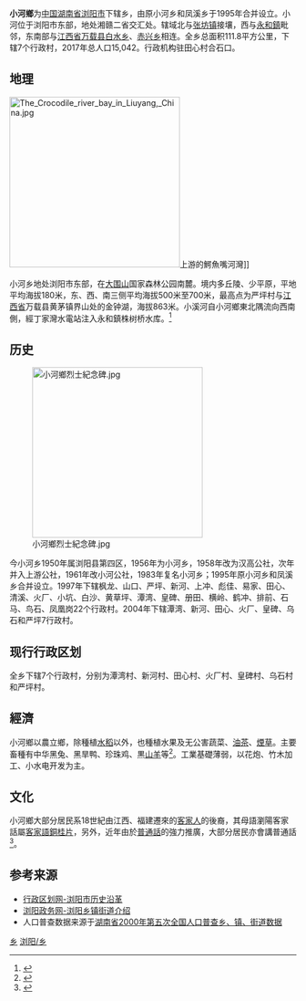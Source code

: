 {{中国乡级行政区
|景观照片文件名 = Huang_Wumei_shrine_in_Liuyang.jpg
|景观照片描述 = 小河鄉黄五美祠
|汉语拼音 = xiǎohé xiāng
|其他语言 = 
|其他语言名称 = 
|旧称 = 
|地名出处 = 
|位置图文件名 = 
|位置图描述 = 
|自定义图片= 
|建置时间 = 
|政府驻地 = 田心社区
|毗邻 = 
|总面积 = 110平方公里
|总人口 = 15,042人
|总人口年份 = 2017
|户籍人口 = 
|户籍人口年份 = 
|常住人口 = 
|常住人口年份 = 
|人口密度 = 
|GDP = 
|GDP年份 = 
|邮政编码 = 
|电话区号 = 731
|官方网站 = 
|网站名称 = 
|43/01/81/201/000}}
'''小河鄉'''为[[中华人民共和国|中国]][[湖南省|湖南省]][[浏阳市|浏阳市]]下辖乡，由原小河乡和凤溪乡于1995年合并设立。小河位于浏阳市东部，地处湘赣二省交汇处。辖域北与[[张坊镇_(浏阳市)|张坊镇]]接壤，西与[[永和镇_(浏阳市)|永和鎮]]毗邻，东南部与[[江西省|江西省]][[万载县|万载县]][[白水乡_(万载县)|白水乡]]、[[赤兴乡|赤兴乡]]相连。全乡总面积111.8平方公里，下辖7个行政村，2017年总人口15,042。行政机构驻田心村合石口。

==地理==

[[File:The_Crocodile_river_bay_in_Liuyang,_China.jpg|299x299px]]上游的鰐魚嘴河灣]]

小河乡地处浏阳市东部，在[[大围山_(湖南省)|大围山]]国家森林公园南麓。境内多丘陵、少平原，平地平均海拔180米，东、西、南三侧平均海拔500米至700米，最高点为严坪村与[[江西省|江西省]]万载县黄茅镇界山处的金钟湖，海拔863米。小溪河自小河鄉東北隅流向西南側，經丁家灣水電站注入永和鎮株树桥水库。<ref>{{cite web |title=长沙市株树桥水库饮用水水源保护条例 |url=https://www.chinacourt.org/law/detail/2005/12/id/108824.shtml |website=中国法院网 |accessdate=2005-12-12}}</ref>

==历史==

[[File:小河鄉烈士紀念碑.jpg|299x299px]]

今小河乡1950年属浏阳县第四区，1956年为小河乡，1958年改为汉高公社，次年并入上游公社，1961年改小河公社，1983年复名小河乡；1995年原小河乡和凤溪乡合并设立。1997年下辖枫龙、山口、严坪、新河、上冲、彪佳、易家、田心、清溪、火厂、小坑、白沙、黄草坪、潭湾、皇碑、册田、横岭、鹤冲、排前、石马、鸟石、凤凰岗22个行政村。2004年下辖潭湾、新河、田心、火厂、皇碑、乌石和严坪7行政村。

==现行行政区划==
全乡下辖7个行政村，分别为潭湾村、新河村、田心村、火厂村、皇碑村、乌石村和严坪村。

==經濟==
小河鄉以農立鄉，除種植[[水稻|水稻]]以外，也種植水果及无公害蔬菜、[[油茶|油茶]]、[[煙草|煙草]]。主要畜種有中华黑兔、黑旱鸭、珍珠鸡、黒[[山羊|山羊]]等<ref>{{Cite news|url=http://www.lyrb.com.cn/html/news/2009/9/099291613166380.html|title=小河乡：生态立乡，产业兴乡，项目强乡|publisher=瀏陽日報|date=2009-09-09}}</ref>。工業基礎薄弱，以花炮、竹木加工、小水电开发为主。

==文化==
小河鄉大部分居民系18世紀由江西、福建遷來的[[客家人|客家人]]的後裔，其母語瀏陽客家話屬[[客家語|客家語]][[銅桂片|銅桂片]]，另外，近年由於[[普通話|普通話]]的強力推廣，大部分居民亦會講普通話<ref>{{Cite news|url=http://www.hakkaonline.com/forum.php?mod=viewthread&tid=71077&ordertype=1|title=浏阳张坊守和村里的客家人|publisher=湖南客家|date=2009-09-11}}</ref>。

==参考来源==
{{reflist}}
* [http://www.xzqh.org/html/list/1399.html 行政区划网-浏阳市历史沿革] {{Wayback|url=http://www.xzqh.org/html/list/1399.html |date=20110921123932 }}
* [https://web.archive.org/web/20110903164219/http://www.liuyang.gov.cn/column_mlly.asp 浏阳政务网-浏阳乡镇街道介绍]
* 人口普查数据来源于[http://www.stats.gov.cn/tjsj/ndsj/renkoupucha/2000jiedao/html/J43.htm 湖南省2000年第五次全国人口普查乡、镇、街道数据] {{Wayback|url=http://www.stats.gov.cn/tjsj/ndsj/renkoupucha/2000jiedao/html/J43.htm |date=20111007074252 }}

{{浏阳市行政区划}}

[[Category:浏阳市行政区划|乡]]
[[Category:长沙乡镇|浏阳/乡]]
